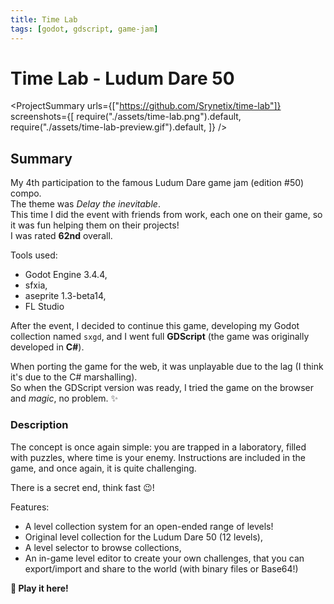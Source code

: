 ```yaml
---
title: Time Lab
tags: [godot, gdscript, game-jam]
---
```


<Back name="Projects" link="../../" />

# Time Lab - Ludum Dare 50

<ProjectSummary
  urls={["https://github.com/Srynetix/time-lab"]}
  screenshots={[
    require("./assets/time-lab.png").default,
    require("./assets/time-lab-preview.gif").default,
  ]}
/>

## Summary

My 4th participation to the famous <ELink href="https://ldjam.com/events/ludum-dare/50/">Ludum Dare game jam (edition #50)</ELink> compo.  
The theme was _Delay the inevitable_.  
This time I did the event with friends from work, each one on their game, so it was fun helping them on their projects!  
I was rated <ELink href="https://ldjam.com/events/ludum-dare/50/time-lab"><b>62nd</b> overall</ELink>.

Tools used:

- Godot Engine 3.4.4,
- sfxia,
- aseprite 1.3-beta14,
- FL Studio

After the event, I decided to continue this game, developing my Godot collection named `sxgd`, and I went full **GDScript** (the game was originally developed in **C#**).

When porting the game for the web, it was unplayable due to the lag (I think it's due to the C# marshalling).  
So when the GDScript version was ready, I tried the game on the browser and _magic_, no problem. :sparkles:

### Description

The concept is once again simple: you are trapped in a laboratory, filled with puzzles, where time is your enemy.
Instructions are included in the game, and once again, it is quite challenging.

There is a secret end, think fast :wink:!

Features:

- A level collection system for an open-ended range of levels!
- Original level collection for the Ludum Dare 50 (12 levels),
- A level selector to browse collections,
- An in-game level editor to create your own challenges, that you can export/import and share to the world (with binary files or Base64!)

<ELink href="https://srynetix.github.io/time-lab/">
  <b>🚀 Play it here!</b>
</ELink>
